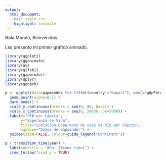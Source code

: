 ```yaml
---
output: 
  html_document:
    css: style.css
    highlight: textmate
---
```


Hola Mundo, Bienvenidos. 

Les presento mi primer gráfico animado. 
```r
library(ggplot2)
library(gganimate)
library(av)
library(gifski)
library(gapminder)
library(dplyr)
library(ggdark)

p <- ggplot(data=gapminder %>% filter(country!="Kuwait"), aes(x=gdpPercap, y=lifeExp, colour=continent, size=pop)) +
  geom_point(alpha=0.7) + 
  dark_mode() +
  scale_y_continuous(breaks = seq(0, 90, by=5)) +
  scale_x_continuous(breaks = seq(0, 50000, by=5000)) +
  labs(x="PIB per Cápita", 
       y="Esperanza de Vida",
       title="Evolución Esperanza de vida vs PIB per Cápita",
       caption="Datos de Gapminder") +
  guides(size=FALSE, colour=guide_legend("Continent"))

p + transition_time(year) + 
  labs(subtitle = "Año: {frame_time}") + 
  view_follow(fixed_y = TRUE)
```

